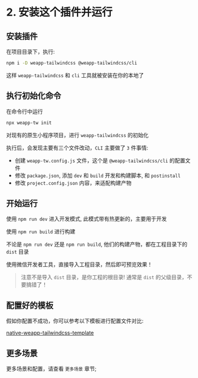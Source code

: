 # 2. 安装这个插件并运行

## 安装插件

在项目目录下，执行:

```bash npm2yarn
npm i -D weapp-tailwindcss @weapp-tailwindcss/cli
```

这样 `weapp-tailwindcss` 和 `cli` 工具就被安装在你的本地了

## 执行初始化命令

在命令行中运行

```sh
npx weapp-tw init
```

对现有的原生小程序项目，进行 `weapp-tailwindcss` 的初始化

执行后，会发现主要有三个文件改动，`CLI` 主要做了 `3` 件事情:

- 创建 `weapp-tw.config.js` 文件，这个是 `@weapp-tailwindcss/cli` 的配置文件
- 修改 `package.json`, 添加 `dev` 和 `build` 开发和构建脚本, 和 `postinstall`
- 修改 `project.config.json` 内容，来适配构建产物

## 开始运行

使用 `npm run dev` 进入开发模式, 此模式带有热更新的，主要用于开发

使用 `npm run build` 进行构建

不论是 `npm run dev` 还是 `npm run build`, 他们的构建产物，都在工程目录下的 `dist` 目录

使用微信开发者工具，直接导入工程目录，然后即可预览效果！

>注意不是导入 `dist` 目录，是你工程的根目录! 通常是 `dist` 的父级目录，不要搞错了！

## 配置好的模板

假如你配置不成功，你可以参考以下模板进行配置文件对比:

[native-weapp-tailwindcss-template](https://github.com/sonofmagic/native-weapp-tailwindcss-template)

## 更多场景

更多场景和配置，请查看 `更多场景` 章节;


